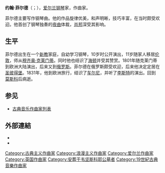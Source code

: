 {{Multiple issues|
{{Expand language|en|time=2021-12-26}}
{{Unreferenced|time=2021-12-26T06:54:21+00:00}}
}}
{{Infobox classical
| 中文名       = 约翰·菲尔德
| 画像         = John field.jpg
| 附注         =  约1820年的约翰·菲尔德
| 原文名       = John Field       
| 国别         = {{IRE}}    
| 出生日期     = {{birth date|1782|7|26}}
| 出生地       = {{IRE}}[[都柏林|都柏林]]
| 逝世日期     = {{death date and age|1837|1|23|1782|7|26}}
| 逝世地       = {{RUS}}[[莫斯科|莫斯科]]
| 所属时期     = 古典主义，浪漫主义
| 所属乐派     =  
| 擅长作品类型 = 钢琴曲
| 代表作       = 七部钢琴协奏曲，19首夜曲
| 师从         = [[乔尔达尼|乔尔达尼]]，[[克莱门蒂|克莱门蒂]]，[[阿尔布雷希茨贝格|阿尔布雷希茨贝格]]
| 学生         = 
| 官方网站     = 
}}

'''约翰·菲尔德'''（{{lang-en|John Field}}；{{bd|1782年|7月26日|1837年|1月23日}}），[[爱尔兰|爱尔兰]][[钢琴|钢琴]]家，作曲家。

菲尔德主要写作钢琴曲。他的作品旋律优美，和声明晰，技巧丰富，在当时颇受欢迎。他首创了钢琴独奏的[[夜曲|夜曲]]体裁，[[肖邦|肖邦]]深受其影响。

== 生平 ==
菲尔德出生在一个[[新教|新教]]家庭，自幼学习钢琴，10岁时公开演出，11岁随家人移居[[伦敦|伦敦]]，师从[[穆齐奥·克莱门蒂|穆齐奥·克莱门蒂]]。同时他也结识了[[海顿|海顿]]并受其赞赏。1801年随克莱门蒂到欧洲大陆演出，后来又到[[俄罗斯|俄罗斯]]。菲尔德在俄罗斯颇受欢迎，后来他决定定居在[[圣彼得堡|圣彼得堡]]。1831年，他到欧洲旅行，结识了[[车尔尼|车尔尼]]，并听了[[李斯特·费伦茨|李斯特]]的演出。回到[[莫斯科|莫斯科]]后病逝。

== 参见 ==
* [[古典音乐作曲家列表|古典音乐作曲家列表]]

== 外部連結 ==
{{Wikisource1911Enc|Field, John}}
* {{Commons category-inline||John Field (composer)}}
* {{IMSLP|id=Field%2C_John}}

{{浪漫主義}}
{{Authority control}}

{{DEFAULTSORT:Field, John}}
[[Category:古典主义作曲家|Category:古典主义作曲家]]
[[Category:浪漫主义作曲家|Category:浪漫主义作曲家]]
[[Category:爱尔兰作曲家|Category:爱尔兰作曲家]]
[[Category:英国作曲家|Category:英国作曲家]]
[[Category:安葬于韦坚斯科耶公墓者|Category:安葬于韦坚斯科耶公墓者]]
[[Category:19世紀古典音樂作曲家|Category:19世紀古典音樂作曲家]]